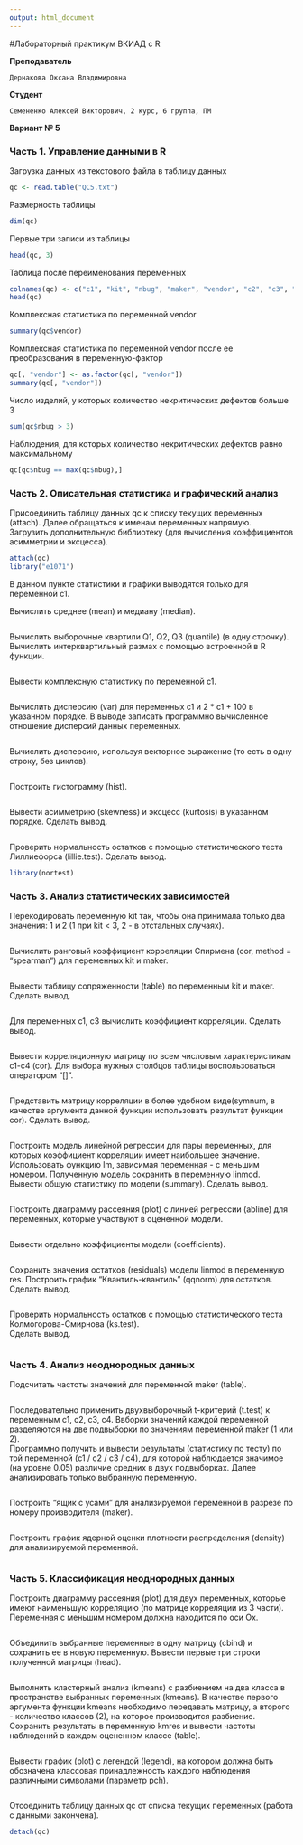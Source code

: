 ---
output: html_document
---
#Лабораторный практикум ВКИАД c R

**Преподаватель**
```
Дернакова Оксана Владимировна
```
**Студент**
```
Семененко Алексей Викторович, 2 курс, 6 группа, ПМ
```
**Вариант № 5**


### Часть 1. Управление данными в R

Загрузка данных из текстового файла в таблицу данных

```{r}
qc <- read.table("QC5.txt")
```

Размерность таблицы

```{r}
dim(qc)
```

Первые три записи из таблицы

```{r}
head(qc, 3)
```

Таблица после переименования переменных

```{r}
colnames(qc) <- c("c1", "kit", "nbug", "maker", "vendor", "c2", "c3", "c4", "bug")
head(qc)
```

Комплексная статистика по переменной vendor
 
```{r}
summary(qc$vendor)
```

Комплексная статистика по переменной vendor после ее преобразования в переменную-фактор 

```{r}
qc[, "vendor"] <- as.factor(qc[, "vendor"])
summary(qc[, "vendor"])
```

Число изделий, у которых количество некритических дефектов больше 3

```{r}
sum(qc$nbug > 3)
```

Наблюдения, для которых количество некритических дефектов равно максимальному  

```{r}
qc[qc$nbug == max(qc$nbug),]
```


### Часть 2. Описательная статистика и графический анализ

Присоединить таблицу данных qc к списку текущих переменных (attach).
Далее обращаться к именам переменных напрямую.   
Загрузить дополнительную библиотеку (для вычисления коэффициентов асимметрии и эксцесса).   

```{r}
attach(qc)
library("e1071")
```

В данном пункте статистики и графики выводятся только для переменной c1. 

Вычислить среднее (mean) и медиану (median).  

```{r}

```

Вычислить выборочные квартили Q1, Q2, Q3 (quantile) (в одну строчку).
Вычислить интерквартильный размах с помощью встроенной в R функции. 
 
```{r}

```

Вывести комплексную статистику по переменной c1.  

```{r}

```

Вычислить дисперсию (var) для переменных c1 и  2 * c1 + 100 в указанном порядке.
В выводе записать программно вычисленное отношение дисперсий данных переменных.  

```{r}

```

Вычислить дисперсию, используя векторное выражение (то есть в одну строку, без циклов).

```{r}

```

Построить гистограмму (hist).   

```{r}

```

Вывести асимметрию (skewness) и эксцесс (kurtosis) в указанном порядке. Сделать вывод.  

```{r}

```

Проверить нормальность остатков с помощью статистического теста Лиллиефорса (lillie.test). Сделать вывод.

```{r}
library(nortest)
```


### Часть 3. Анализ статистических зависимостей

Перекодировать переменную kit так, чтобы она принимала только два значения: 1 и 2
(1 при kit < 3, 2 - в отстальных случаях).

```{r}

```

Вычислить ранговый коэффициент корреляции Спирмена (cor, method = "spearman") для переменных kit и maker. 

```{r}

```

Вывести таблицу сопряженности (table) по переменным kit и maker. Сделать вывод.

```{r}

```

Для переменных c1, c3 вычислить коэффициент корреляции. Сделать вывод. 

```{r}

```

Вывести корреляционную матрицу по всем числовым характеристикам c1-c4 (cor).
Для выбора нужных столбцов таблицы воспользоваться оператором "[]".   

```{r}

```

Представить матрицу корреляции в более удобном виде(symnum, в качестве аргумента
данной функции использовать результат функции cor). Сделать вывод.

```{r}

```

Построить модель линейной регрессии для пары переменных, для которых коэффициент корреляции
имеет наибольшее значение. Использовать функцию lm, зависимая переменная - с меньшим номером.
Полученную модель сохранить в переменную linmod. Вывести общую статистику по модели (summary).
Сделать вывод.

```{r}

```

Построить диаграмму рассеяния (plot) с линией регрессии (abline) для переменных,
которые участвуют в оцененной модели.

```{r}

```

Вывести отдельно коэффициенты модели (coefficients).   

```{r}

```

Сохранить значения остатков (residuals) модели linmod в переменную res.
Построить график "Квантиль-квантиль" (qqnorm) для остатков. Сделать вывод.

```{r}

```

Проверить нормальность остатков с помощью статистического теста Колмогорова-Смирнова (ks.test).  
Сделать вывод.

```{r}

```


### Часть 4. Анализ неоднородных данных

Подсчитать частоты значений для переменной maker (table).  

```{r}

```

Последовательно применить двухвыборочный t-критерий (t.test) к переменным c1, c2, c3, c4. 
Ввборки значений каждой переменной разделяются на две подвыборки по значениям переменной maker (1 или 2).   
Программно получить и вывести результаты (статистику по тесту) по той переменной (c1 / c2 / c3 / c4),
для которой наблюдается значимое (на уровне 0.05) различие средних в двух подвыборках. 
Далее анализировать только выбранную переменную.  

```{r}

```

Построить "ящик с усами" для анализируемой переменной в разрезе по номеру производителя (maker).

```{r}

```

Построить график ядерной оценки плотности распределения (density) для анализируемой переменной. 

```{r}

```


### Часть 5. Классификация неоднородных данных

Построить диаграмму рассеяния (plot) для двух переменных, которые имеют наименьшую корреляцию
(по матрице корреляции из 3 части). Переменная с меньшим номером должна находится по оси Ox.

```{r}

```

Объединить выбранные переменные в одну матрицу (cbind) и сохранить ее в новую переменную.
Вывести первые три строки полученной матрицы (head).

```{r}

```

Выполнить кластерный анализ (kmeans) с разбиением на два класса в пространстве выбранных переменных (kmeans). 
В качестве первого аргумента функции kmeans необходимо передавать матрицу,
а второго - количество классов (2), на которое производится разбиение.   
Сохранить результаты в переменную kmres и вывести частоты наблюдений в каждом оцененном классе (table).

```{r}

```

Вывести график (plot) с легендой (legend), на котором должна быть обозначена классовая принадлежность каждого
наблюдения различными символами (параметр pch).

```{r}

```

Отсоединить таблицу данных qc от списка текущих переменных (работа с данными закончена).

```{r}
detach(qc)
```
